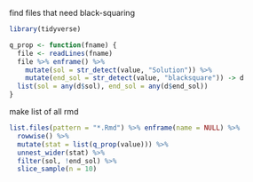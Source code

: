 find files that need black-squaring

```r
library(tidyverse)
```

```r
q_prop <- function(fname) {
  file <- readLines(fname)
  file %>% enframe() %>% 
    mutate(sol = str_detect(value, "Solution")) %>% 
    mutate(end_sol = str_detect(value, "blacksquare")) -> d
  list(sol = any(d$sol), end_sol = any(d$end_sol))
}
```

make list of all rmd

```r
list.files(pattern = "*.Rmd") %>% enframe(name = NULL) %>% 
  rowwise() %>% 
  mutate(stat = list(q_prop(value))) %>% 
  unnest_wider(stat) %>% 
  filter(sol, !end_sol) %>% 
  slice_sample(n = 10)
```

